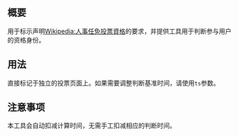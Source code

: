 <includeonly><!-- 在這裡加入模板的保護標識 --></includeonly><noinclude>{{Documentation subpage}}</noinclude>
<!-- 在本行下編輯模板說明 -->
== 概要 ==
用于标示声明[[Wikipedia:人事任免投票資格]]的要求，并提供工具用于判断参与用户的资格身份。

== 用法 ==
直接标记于独立的投票页面上。如果需要调整判断基准时间，请使用<code>ts</code>参数。

== 注意事项 ==
本工具会自动扣减计算时间，无需手工扣减相应的判断时间。

<includeonly>{{sandbox other||
<!-- 本行下加入模板的分類，跨維基連結加入Wikidata（參見[[Wikipedia:Wikidata]]） -->
[[Category:維基計畫頁模板]]
}}</includeonly>